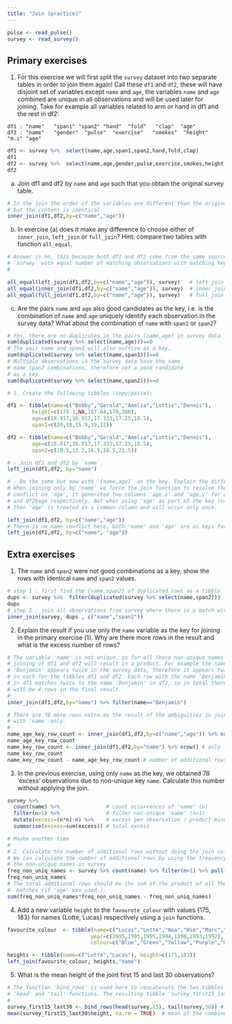 ```yaml
---
title: "Join (practice)"
---
```


```r
pulse <- read_pulse() 
survey <- read_survey()
```

## Primary exercises

1. For this exercise we will first split  the `survey` dataset into two separate tables 
in order to join them again! Call these `df1` and `df2`, these will have disjoint set of 
variables except `name` and `age`, the variables `name` and `age` combined are unique in 
all observations and will be used later for joining. Take for example all variables related 
to arm or hand in df1 and the rest in df2:

```
df1 : "name"   "span1" "span2" "hand"  "fold"   "clap"  "age"
df2 : "name"   "gender"  "pulse"  "exercise"   "smokes"  "height" "m.i" "age"
```

```r
df1 <- survey %>%  select(name,age,span1,span2,hand,fold,clap)
df1
df2 <- survey %>%  select(name,age,gender,pulse,exercise,smokes,height,m.i)
df2
```

a. Join df1 and df2 by `name` and `age` such that you obtain the original survey table. 

```r
# In the join the order of the variables are different than the original survey tibble 
# but the content is identical.
inner_join(df1,df2,by=c("name","age"))
```

b. In exercise (a) does it make any difference to choose either of `inner_join`, `left_join` or `full_join`? Hint: compare two tables with function `all_equal`.       

```r
# Answer is no, this because both df1 and df2 come from the same source 
# `survey` with equal number of matching observations with matching keys. 
#

all_equal(left_join(df1,df2,by=c("name","age")), survey)   # left_join
all_equal(inner_join(df1,df2,by=c("name","age")), survey)  # inner_join
all_equal(full_join(df1,df2,by=c("name","age")), survey)   # full_join
```

c. Are the pairs `name` and `age`  also good candidates as the key, i.e. is the combination of `name` and `age` uniquely identify each observation in the survey data? What about the combination of `name` with `span1` or `span2`? 

```r
# Yes, there are no duplicates in the pairs (name,age) in survey data.
sum(duplicated(survey %>% select(name,age)))==0
# The pair name and span1 will also suffice as a key.
sum(duplicated(survey %>% select(name,span1)))==0
# Multiple observations in the survey data have the same 
# name span2 combinations, therefore not a good candidate 
# as a key.
sum(duplicated(survey %>% select(name,span2)))==0
```


<!--  removed exercise 3 -->


```r
# 3. Create the following tibbles (copy/paste):

df1 <- tibble(name=c("Bobby","Gerald","Amelia","Lottie","Dennis"),
        height=c(179.1,NA,167.64,170,200), 
        age=c(18.917,16.917,17.333,17.25,18.5),
        span1=c(20,18,15.9,19,22))

df2 <- tibble(name=c("Bobby","Gerald","Amelia","Lottie","Dennis"),
        age=c(18.917,16.917,17.333,17.25,18.5),
        span2=c(19.5,13.3,16.5,18.5,21.5))

# - Join df1 and df2 by `name`. 
left_join(df1,df2, by="name")

# - Do the same but now with `{name,age}` as the key. Explain the difference.
# When joining only by 'name' we force the join function to resolve the name 
# conflict on 'age', it generated two columns 'age.x' and 'age.y' for df1$age 
# and df2$age respectively. But when using 'age' as part of the key (name,age) 
# then 'age' is treated as a common column and will occur only once.

left_join(df1,df2, by=c("name","age"))
# There is no name conflict here, both 'name' and 'age' are as keys for joining and all other variables have unique names. 
left_join(df1,df2, by=c("name", "age"))

```
  
## Extra exercises

1. The `name` and `span2` were not good combinations as a key, show the rows with identical 
 `name` and `span2` values.
 
```r
# step 1 : first find the {name,span2} of duplicated rows as a tibble
dups <- survey %>%  filter(duplicated(survey %>% select(name,span2)))  %>% select(name,span2) 
dups
# step 2 : join all observations from survey where there is a match with {name,span2} in dups
inner_join(survey, dups , c("name","span2")) 
```
 


2. Explain the result if you use only the `name` variable as the key for joining in the primary exercise (1). Why are there more rows in the result and what is the excess number of rows? 

```r
# The variable 'name' is not unique, so for all those non-unique names the 
# joining of df1 and df2 will result in a product. For example the name 
# 'Benjamin' appears twice in the survey data, therefore it appears twice
# in each for the tibbles df1 and df2. Each row with the name 'Benjamin' 
# in df1 matches twice to the name 'Benjamin' in df2, so in total there 
# will be 4 rows in the final result.
# 
inner_join(df1,df2,by="name") %>% filter(name=="Benjamin")

# There are 78 more rows extra as the result of the ambiguities in joining
# with 'name' only. 
#
name_age_key_row_count <- inner_join(df1,df2,by=c("name","age")) %>% nrow() # 'name' and 'age' as the key
name_age_key_row_count
name_key_row_count <- inner_join(df1,df2,by="name") %>% nrow() # only 'name' as the key
name_key_row_count
name_key_row_count - name_age_key_row_count # number of additional rows due to non-unique key 'name'
```

3. In the previous exercise, using only `name` as the key, we obtained 78 'excess' observations due to non-unique key `name`. Calculate this number without applying the join.    

```r
survey %>%  
  count(name) %>%               # count occurrences of 'name' (n)
  filter(n>1) %>%               # filter non-unique 'name' (n>1)
  mutate(excess=(n*n)-n) %>%    # excess per observation : product minus exact match
  summarise(excess=sum(excess)) # total excess
```


```r
# Maybe another time 
#
# 2. Calculate the number of additional rows without doing the join using the column `name` only.   
# We can calculate the number of additional rows by using the frequency of 
# the non-unique names in survey 
freq_non_uniq_names <- survey %>% count(name) %>% filter(n>1) %>% pull(n)
freq_non_uniq_names
# The total additional rows should be the sum of the product of all the these frequencies minus the correct 
#  matches (if 'age' was used.):
sum(freq_non_uniq_names*freq_non_uniq_names - freq_non_uniq_names) 
```

4. Add a new variable `height` to the `favourote_colour` with values {175, 183} for names {Lotte, Lucas} respectively using a `join` functions.


```r
favourite_colour  <- tibble(name=c("Lucas","Lotte","Noa","Wim","Marc","Lucy","Pedro"), 
                           year=c(1995,1995,1995,1994,1990,1993,1992), 
                           colour=c("Blue","Green","Yellow","Purple","Green","red","Blue"))
```

```r
heights <- tibble(name=c("Lotte","Lucas"), height=c(175,183))
left_join(favourite_colour, heights,"name")
```


5. What is the mean height of the joint first 15 and last 30 observations?

```r
# The function 'bind_rows' is used here to concatenate the two tibbles from the results of 
# 'head' and 'tail' functions. The resulting tibble 'survey_first15_last30' has 45 observations.
#
survey_first15_last30 <- bind_rows(head(survey,15), tail(survey,30)) # combined observations
mean(survey_first15_last30$height, na.rm = TRUE)  # mean of the combined observations
```

